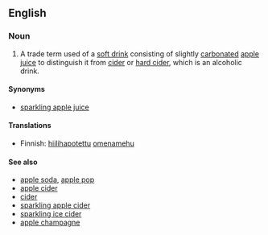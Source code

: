 ==English==

===Noun===
{{en-noun|sg=sparkling cider}}

# {{US}} A trade term used of a [[soft drink]] consisting of slightly [[carbonated]] [[apple juice]] to distinguish it from [[cider]] or [[hard cider]], which is an alcoholic drink.

====Synonyms====
* [[sparkling apple juice]]

====Translations====
{{top}}
* Finnish: [[hiilihapotettu]] [[omenamehu]]
{{bottom}}

====See also====
*[[apple soda]], [[apple pop]]
*[[apple cider]]
*[[cider]]
*[[sparkling apple cider]]
*[[sparkling ice cider]]
*[[apple champagne]]